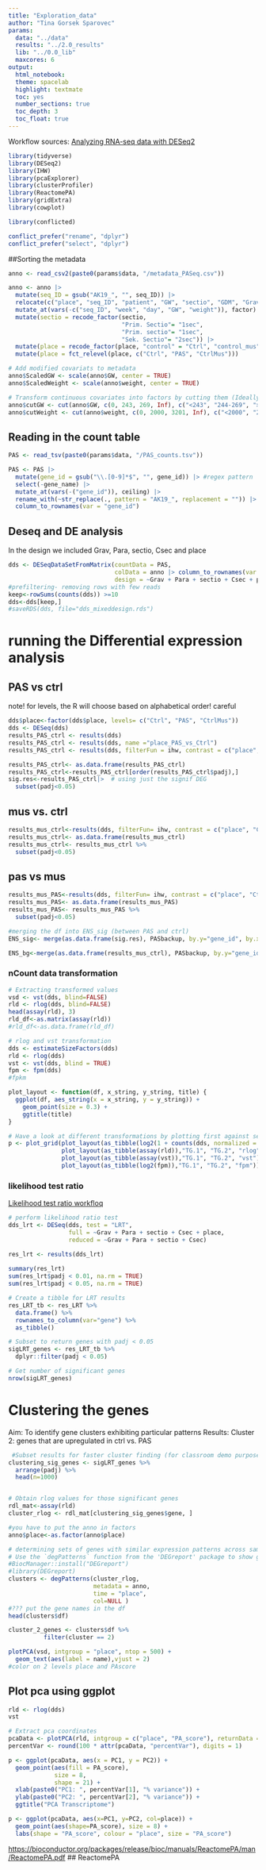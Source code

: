 ```yaml
---
title: "Exploration_data"
author: "Tina Gorsek Sparovec"
params:
  data: "../data"
  results: "../2.0_results"
  lib: "../0.0_lib"
  maxcores: 6
output:
  html_notebook:
  theme: spacelab
  highlight: textmate
  toc: yes
  number_sections: true
  toc_depth: 3
  toc_float: true
---
```


Workflow sources: 
[Analyzing RNA-seq data with DESeq2](http://bioconductor.org/packages/devel/bioc/vignettes/DESeq2/inst/doc/DESeq2.html#countmat)

```r
library(tidyverse)
library(DESeq2)
library(IHW)
library(pcaExplorer)
library(clusterProfiler)
library(ReactomePA)
library(gridExtra)
library(cowplot)

library(conflicted)

conflict_prefer("rename", "dplyr")
conflict_prefer("select", "dplyr")
```

##Sorting the metadata
```r
anno <- read_csv2(paste0(params$data, "/metadata_PASeq.csv"))

anno <- anno |>
  mutate(seq_ID = gsub("AK19_", "", seq_ID)) |>
  relocate(c("place", "seq_ID", "patient", "GW", "sectio", "GDM", "Grav", "Para", "weight", "Csec", "PA_score", "Placenta_previa")) |>
  mutate_at(vars(-c("seq_ID", "week", "day", "GW", "weight")), factor) |>
  mutate(sectio = recode_factor(sectio,
                                "Prim. Sectio"= "1sec",
                                "Prim. sectio"= "1sec",
                                "Sek. Sectio"= "2sec")) |>
  mutate(place = recode_factor(place, "control" = "Ctrl", "control_mus" = "CtrlMus")) |>
  mutate(place = fct_relevel(place, c("Ctrl", "PAS", "CtrlMus")))

# Add modified covariats to metadata
anno$ScaledGW <- scale(anno$GW, center = TRUE)
anno$ScaledWeight <- scale(anno$weight, center = TRUE)

# Transform continuous covariates into factors by cutting them (Ideally factor levels should make sense biologically!")
anno$cutGW <- cut(anno$GW, c(0, 243, 269, Inf), c("<243", "244-269", ">269"), include.lowest = TRUE)
anno$cutWeight <- cut(anno$weight, c(0, 2000, 3201, Inf), c("<2000", "2001-3201", ">3201"), include.lowest = TRUE)
```


## Reading in the count table 

```r
PAS <- read_tsv(paste0(params$data, "/PAS_counts.tsv"))

PAS <- PAS |>
  mutate(gene_id = gsub("\\.[0-9]*$", "", gene_id)) |> #regex pattern
  select(-gene_name) |>
  mutate_at(vars(-("gene_id")), ceiling) |>
  rename_with(~str_replace(., pattern = "AK19_", replacement = "")) |>
  column_to_rownames(var = "gene_id")
```
## Deseq and DE analysis

In the design we included Grav, Para, sectio, Csec and place

```r

dds <- DESeqDataSetFromMatrix(countData = PAS,
                              colData = anno |> column_to_rownames(var = "seq_ID"),
                              design = ~Grav + Para + sectio + Csec + place)
#prefiltering- removing rows with few reads
keep<-rowSums(counts(dds)) >=10
dds<-dds[keep,]
#saveRDS(dds, file="dds_mixeddesign.rds")
```

# running the Differential expression analysis

## PAS vs ctrl

note! for levels, the R will choose based on alphabetical order! careful 

```r

dds$place<-factor(dds$place, levels= c("Ctrl", "PAS", "CtrlMus"))
dds <- DESeq(dds)
results_PAS_ctrl <- results(dds)
results_PAS_ctrl <- results(dds, name ="place_PAS_vs_Ctrl")
results_PAS_ctrl <- results(dds, filterFun = ihw, contrast = c("place", "PAS", "Ctrl"))

results_PAS_ctrl<- as.data.frame(results_PAS_ctrl)
results_PAS_ctrl<-results_PAS_ctrl[order(results_PAS_ctrl$padj),]
sig.res<-results_PAS_ctrl|>  # using just the signif DEG
  subset(padj<0.05) 


```

## mus vs. ctrl

```r

results_mus_ctrl<-results(dds, filterFun= ihw, contrast = c("place", "CtrlMus", "Ctrl"))
results_mus_ctrl<- as.data.frame(results_mus_ctrl)
results_mus_ctrl<- results_mus_ctrl %>%
  subset(padj<0.05)
```

## pas vs mus

```r
results_mus_PAS<-results(dds, filterFun= ihw, contrast = c("place", "CtrlMus", "PAS"))
results_mus_PAS<- as.data.frame(results_mus_PAS)
results_mus_PAS<- results_mus_PAS %>%
  subset(padj<0.05)
```



```r
#merging the df into ENS_sig (between PAS and ctrl)
ENS_sig<- merge(as.data.frame(sig.res), PASbackup, by.y="gene_id", by.x= "row.names")

ENS_bg<-merge(as.data.frame(results_mus_ctrl), PASbackup, by.y="gene_id", by.x= "row.names")
```

### nCount data transformation

```r
# Extracting transformed values
vsd <- vst(dds, blind=FALSE)
rld <- rlog(dds, blind=FALSE)
head(assay(rld), 3)
rld_df<-as.matrix(assay(rld))
#rld_df<-as.data.frame(rld_df)

```

```r
# rlog and vst transformation
dds <- estimateSizeFactors(dds)
rld <- rlog(dds)
vst <- vst(dds, blind = TRUE)
fpm <- fpm(dds)
#fpkm
```

```r
plot_layout <- function(df, x_string, y_string, title) {
  ggplot(df, aes_string(x = x_string, y = y_string)) +
    geom_point(size = 0.3) +
    ggtitle(title)
}

# Have a look at different transformations by plotting first against second sample
p <- plot_grid(plot_layout(as_tibble(log2(1 + counts(dds, normalized = TRUE))),"TG.1", "TG.2", "log2"),
               plot_layout(as_tibble(assay(rld)),"TG.1", "TG.2", "rlog"),
               plot_layout(as_tibble(assay(vst)),"TG.1", "TG.2", "vst"),
               plot_layout(as_tibble(log2(fpm)),"TG.1", "TG.2", "fpm"))
```
### likelihood test ratio

[Likelihood test ratio workfloq](https://hbctraining.github.io/DGE_workshop_salmon/lessons/08_DGE_LRT.html)

```r

# perform likelihood ratio test
dds_lrt <- DESeq(dds, test = "LRT",
                 full = ~Grav + Para + sectio + Csec + place,
                 reduced = ~Grav + Para + sectio + Csec)

res_lrt <- results(dds_lrt)
    
summary(res_lrt)
sum(res_lrt$padj < 0.01, na.rm = TRUE)
sum(res_lrt$padj < 0.05, na.rm = TRUE)

# Create a tibble for LRT results
res_LRT_tb <- res_LRT %>%
  data.frame() %>%
  rownames_to_column(var="gene") %>% 
  as_tibble()

# Subset to return genes with padj < 0.05
sigLRT_genes <- res_LRT_tb %>% 
  dplyr::filter(padj < 0.05)

# Get number of significant genes
nrow(sigLRT_genes)

```

# Clustering the genes

Aim: To identify gene clusters exhibiting particular patterns
Results: 
Cluster 2: genes that are upregulated in ctrl vs. PAS


```r
 #Subset results for faster cluster finding (for classroom demo purposes)
clustering_sig_genes <- sigLRT_genes %>%
  arrange(padj) %>%
  head(n=1000)


# Obtain rlog values for those significant genes
rdl_mat<-assay(rld)
cluster_rlog <- rdl_mat[clustering_sig_genes$gene, ]

#you have to put the anno in factors
anno$place<-as.factor(anno$place)

# determining sets of genes with similar expression patterns across sample groups
# Use the `degPatterns` function from the 'DEGreport' package to show gene clusters across sample groups
#BiocManager::install("DEGreport")
#library(DEGreport)
clusters <- degPatterns(cluster_rlog, 
                        metadata = anno, 
                        time = "place", 
                        col=NULL ) 
#??? put the gene names in the df
head(clusters$df)

cluster_2_genes <- clusters$df %>%
          filter(cluster == 2)
```

```r
plotPCA(vsd, intgroup = "place", ntop = 500) + 
  geom_text(aes(label = name),vjust = 2)
#color on 2 levels place and PAscore
```

## Plot pca using ggplot
```r

rld <- rlog(dds)
vst

# Extract pca coordinates
pcaData <- plotPCA(rld, intgroup = c("place", "PA_score"), returnData = TRUE)
percentVar <- round(100 * attr(pcaData, "percentVar"), digits = 1)

p <- ggplot(pcaData, aes(x = PC1, y = PC2)) +
  geom_point(aes(fill = PA_score),
             size = 8,
             shape = 21) +
  xlab(paste0("PC1: ", percentVar[1], "% variance")) +
  ylab(paste0("PC2: ", percentVar[2], "% variance")) +
  ggtitle("PCA Transcriptome")
```

```r
p <- ggplot(pcaData, aes(x=PC1, y=PC2, col=place)) + 
  geom_point(aes(shape=PA_score), size = 8) + 
  labs(shape = "PA_score", colour = "place", size = "PA_score")
```

<https://bioconductor.org/packages/release/bioc/manuals/ReactomePA/man/ReactomePA.pdf> \## ReactomePA
